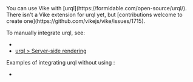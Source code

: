 
<CommunityNote />
You can use Vike with [urql](https://formidable.com/open-source/urql/).

<Contribution>
There isn't a <Link href="/extensions">Vike extension</Link> for urql yet, but [contributions welcome to create one](https://github.com/vikejs/vike/issues/1715).
</Contribution>

To manually integrate urql, see:
- <Link href="/integration#data-fetching" />
- [urql > Server-side rendering](https://formidable.com/open-source/urql/docs/advanced/server-side-rendering/)

Examples of integrating urql without using <UiFrameworkExtension name />:
 - <Example timestamp="2024.10" repo="brillout/vike-with-urql" />
